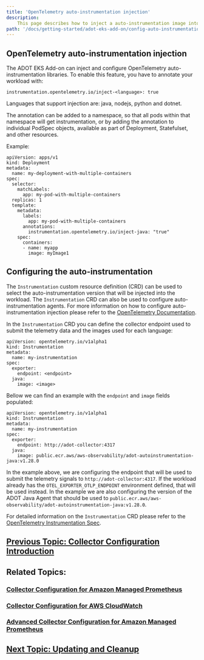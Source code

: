 ```yaml
---
title: 'OpenTelemetry auto-instrumentation injection'
description:
    This page describes how to inject a auto-instrumentation image into your workload
path: '/docs/getting-started/adot-eks-add-on/config-auto-instrumentation'
---
```


## OpenTelemetry auto-instrumentation injection

The ADOT EKS Add-on can inject and configure OpenTelemetry auto-instrumentation libraries. To enable this feature, you have to
annotate your workload with:

```
instrumentation.opentelemetry.io/inject-<language>: true
```

Languages that support injection are: java, nodejs, python and dotnet.

The annotation can be added to a namespace, so that all pods within that namespace will get instrumentation, or by adding
the annotation to individual PodSpec objects, available as part of Deployment, Statefulset, and other resources.

Example:

```
apiVersion: apps/v1
kind: Deployment
metadata:
  name: my-deployment-with-multiple-containers
spec:
  selector:
    matchLabels:
      app: my-pod-with-multiple-containers
  replicas: 1
  template:
    metadata:
      labels:
        app: my-pod-with-multiple-containers
      annotations:
        instrumentation.opentelemetry.io/inject-java: "true"
    spec:
      containers:
      - name: myapp
        image: myImage1
```

## Configuring the auto-instrumentation

The `Instrumentation` custom resource definition (CRD) can be used to select the auto-instrumentation version that will be injected into the workload. The `Instrumentation` CRD can also be used to configure auto-instrumentation agents. For more information on how to configure auto-instrumentation injection please refer to the [OpenTelemetry Documentation](https://github.com/open-telemetry/opentelemetry-operator/tree/main#opentelemetry-auto-instrumentation-injection).

In the `Instrumentation` CRD you can define the collector endpoint used to submit the telemetry data and the images used
for each language:

```
apiVersion: opentelemetry.io/v1alpha1
kind: Instrumentation
metadata:
  name: my-instrumentation
spec:
  exporter:
    endpoint: <endpoint>
  java:
    image: <image>
```

Bellow we can find an example with the `endpoint` and `image` fields populated:

```
apiVersion: opentelemetry.io/v1alpha1
kind: Instrumentation
metadata:
  name: my-instrumentation
spec:
  exporter:
    endpoint: http://adot-collector:4317
  java:
    image: public.ecr.aws/aws-observability/adot-autoinstrumentation-java:v1.28.0
```

In the example above, we are configuring the endpoint that will be used to submit the telemetry signals to `http://adot-collector:4317`. If the workload
already has the `OTEL_EXPORTER_OTLP_ENDPOINT` environment defined, that will be used instead. In the example
we are also configuring the version of the ADOT Java Agent that should be used to `public.ecr.aws/aws-observability/adot-autoinstrumentation-java:v1.28.0`.


For detailed information on the `Instrumentation` CRD  please refer to the [OpenTelemetry Instrumentation Spec](https://github.com/open-telemetry/opentelemetry-operator/blob/main/docs/api.md#instrumentation).

## [Previous Topic: Collector Configuration Introduction](/docs/getting-started/adot-eks-add-on/config-intro)

## Related Topics:

### [Collector Configuration for Amazon Managed Prometheus](/docs/getting-started/adot-eks-add-on/config-amp)

### [Collector Configuration for AWS CloudWatch](/docs/getting-started/adot-eks-add-on/config-cloudwatch)

### [Advanced Collector Configuration for Amazon Managed Prometheus](/docs/getting-started/adot-eks-add-on/config-advanced)

## [Next Topic: Updating and Cleanup](/docs/getting-started/adot-eks-add-on/update-and-cleanup)

